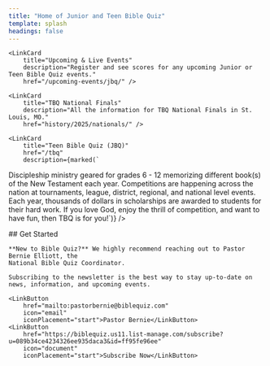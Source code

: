 ```yaml
---
title: "Home of Junior and Teen Bible Quiz"
template: splash
headings: false
---
```



<CardGrid>
    
    <LinkCard 
        title="Upcoming & Live Events"
        description="Register and see scores for any upcoming Junior or Teen Bible Quiz events."
        href="/upcoming-events/jbq/" />

    <LinkCard 
        title="TBQ National Finals"
        description="All the information for TBQ National Finals in St. Louis, MO."
        href="history/2025/nationals/" />
</CardGrid>

[//]: # (Since Nationals is only on the home page for a short period of time. If there was a single CardGrid, then)
[//]: # (JBQ would jump up to the first line when Nationals is removed. By keeping them separate, JBQ and TBQ are aligned)
[//]: # (on Desktop machines.)

<CardGrid>
    <LinkCard
        title="Junior Bible Quiz (JBQ)"
        href="/jbq"
        description={marked(`
An exciting way to teach kids using games with questions and answers about the Bible using 576 questions
teaching about the Bible covering Genesis to Revelation from the Bible Fact-Pak. Grades 1 - 6 can compete,
but many districts allow younger kids to join.`)} />

    <LinkCard
        title="Teen Bible Quiz (JBQ)"
        href="/tbq"
        description={marked(`
Discipleship ministry geared for grades 6 - 12 memorizing different book(s) of the New Testament each year. Competitions
are happening across the nation at tournaments, league, district, regional, and national level events. Each year, thousands
of dollars in scholarships are awarded to students for their hard work. If you love God, enjoy the thrill of competition, and
want to have fun, then TBQ is for you!`)} />

</CardGrid>

<div class="no-anchor-links">
    ## Get Started

    **New to Bible Quiz?** We highly recommend reaching out to Pastor Bernie Elliott, the
    National Bible Quiz Coordinator.

    Subscribing to the newsletter is the best way to stay up-to-date on news, information, and upcoming events.

    <LinkButton 
        href="mailto:pastorbernie@biblequiz.com" 
        icon="email" 
        iconPlacement="start">Pastor Bernie</LinkButton>
    <LinkButton 
        href="https://biblequiz.us11.list-manage.com/subscribe?u=089b34ce4234326ee935daca3&id=ff95fe96ee"
        icon="document"
        iconPlacement="start">Subscribe Now</LinkButton>
</div>
